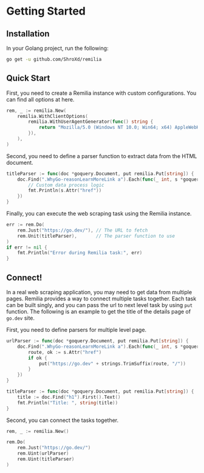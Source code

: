 # Getting Started

## Installation

In your Golang project, run the following:

```bash
go get -u github.com/ShroXd/remilia
```

## Quick Start

First, you need to create a Remilia instance with custom configurations. You can find all options at here.

```go
rem, _ := remilia.New(
    remilia.WithClientOptions(
        remilia.WithUserAgentGenerator(func() string {
            return "Mozilla/5.0 (Windows NT 10.0; Win64; x64) AppleWebKit/537.36 (KHTML, like Gecko) Chrome/58.0.3029.110 Safari/537.3"
        }),
    ),
)
```

Second, you need to define a parser function to extract data from the HTML document.

```go
titleParser := func(doc *goquery.Document, put remilia.Put[string]) {
    doc.Find(".WhyGo-reasonLearnMoreLink a").Each(func(_ int, s *goquery.Selection) {
        // Custom data process logic
        fmt.Println(s.Attr("href"))
    })
}
```

Finally, you can execute the web scraping task using the Remilia instance.

```go
err := rem.Do(
    rem.Just("https://go.dev/"), // The URL to fetch
    rem.Unit(titleParser),       // The parser function to use
)
if err != nil {
    fmt.Println("Error during Remilia task:", err)
}
```

## Connect!

In a real web scraping application, you may need to get data from multiple pages. Remilia provides a way to connect multiple tasks together. Each task can be built singly, and you can pass the url to next level task by using `put` function. The following is an example to get the title of the details page of `go.dev` site.

First, you need to define parsers for multiple level page.

```go
urlParser := func(doc *goquery.Document, put remilia.Put[string]) {
    doc.Find(".WhyGo-reasonLearnMoreLink a").Each(func(_ int, s *goquery.Selection) {
        route, ok := s.Attr("href")
        if ok {
            put("https://go.dev" + strings.TrimSuffix(route, "/"))
        }
    })
}

titleParser := func(doc *goquery.Document, put remilia.Put[string]) {
    title := doc.Find("h1").First().Text()
    fmt.Println("Title: ", string(title))
}
```

Second, you can connect the tasks together.

```go
rem, _ := remilia.New()

rem.Do(
    rem.Just("https://go.dev/")
    rem.Uint(urlParser)
    rem.Uint(titleParser)
)
```
